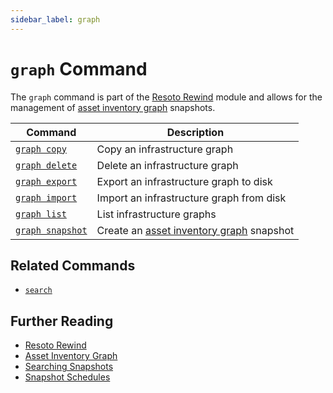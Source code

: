 ```yaml
---
sidebar_label: graph
---
```


# `graph` Command

The `graph` command is part of the [Resoto Rewind](/rewind) module and allows for the management of [asset inventory graph](../../../../concepts/asset-inventory-graph/index.mdx) snapshots.

| Command                            | Description                                                                                      |
| ---------------------------------- | ------------------------------------------------------------------------------------------------ |
| [`graph copy`](./copy.mdx)         | Copy an infrastructure graph                                                                     |
| [`graph delete`](./delete.mdx)     | Delete an infrastructure graph                                                                   |
| [`graph export`](./export.mdx)     | Export an infrastructure graph to disk                                                           |
| [`graph import`](./import.mdx)     | Import an infrastructure graph from disk                                                         |
| [`graph list`](./list.mdx)         | List infrastructure graphs                                                                       |
| [`graph snapshot`](./snapshot.mdx) | Create an [asset inventory graph](../../../../concepts/asset-inventory-graph/index.mdx) snapshot |

## Related Commands

- [`search`](../../search-commands/search.mdx)

## Further Reading

- [Resoto Rewind](/rewind)
- [Asset Inventory Graph](../../../../concepts/asset-inventory-graph/index.mdx)
- [Searching Snapshots](../../../search/index.mdx#searching-snapshots)
- [Snapshot Schedules](../../../configuration/core.mdx#snapshot-schedules)
